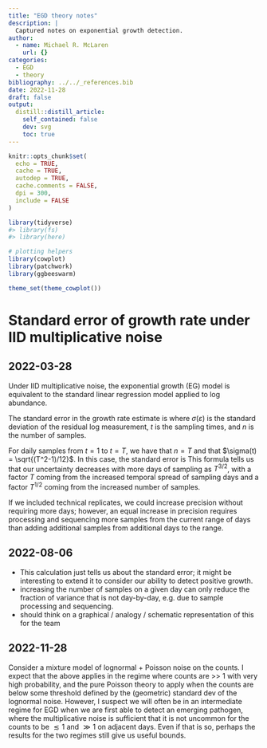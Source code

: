 ```yaml
---
title: "EGD theory notes"
description: |
  Captured notes on exponential growth detection.
author:
  - name: Michael R. McLaren
    url: {}
categories:
  - EGD
  - theory
bibliography: ../../_references.bib
date: 2022-11-28
draft: false
output:
  distill::distill_article:
    self_contained: false
    dev: svg
    toc: true
---
```



```r
knitr::opts_chunk$set(
  echo = TRUE,
  cache = TRUE,
  autodep = TRUE,
  cache.comments = FALSE,
  dpi = 300,
  include = FALSE
)
```

```r
library(tidyverse)
#> library(fs)
#> library(here)

# plotting helpers
library(cowplot)
library(patchwork)
library(ggbeeswarm)

theme_set(theme_cowplot())
```

# Standard error of growth rate under IID multiplicative noise


## 2022-03-28

Under IID multiplicative noise, the exponential growth (EG) model is equivalent to the standard linear regression model applied to log abundance.

The standard error in the growth rate estimate is
\begin{align}
  se(\hat r) = \frac{\sigma(\varepsilon)}{\sigma(t) \sqrt{n}},
\end{align}
where $\sigma(\varepsilon)$ is the standard deviation of the residual log measurement, $t$ is the sampling times, and $n$ is the number of samples.

For daily samples from $t=1$ to $t=T$, we have that $n = T$ and that $\sigma(t) = \sqrt{(T^2-1)/12}$.
In this case, the standard error is
\begin{align}
  se(\hat r)
    &= \frac{\sqrt{12} \; \sigma(\varepsilon)}{\sqrt{T (T^2 -2)}}
  \\&\approx \frac{\sqrt{12} \; \sigma(\varepsilon)}{T^{3/2}} \quad \text{for $T \gg 1$}.
\end{align}
This formula tells us that our uncertainty decreases with more days of sampling as $T^{3/2}$, with a factor $T$ coming from the increased temporal spread of sampling days and a factor $T^{1/2}$ coming from the increased number of samples.

If we included technical replicates, we could increase precision without requiring more days; however, an equal increase in precision requires processing and sequencing more samples from the current range of days than adding additional samples from additional days to the range.

## 2022-08-06

- This calculation just tells us about the standard error; it might be interesting to extend it to consider our ability to detect positive growth.
- increasing the number of samples on a given day can only reduce the fraction of variance that is not day-by-day, e.g. due to sample processing and sequencing.
- should think on a graphical / analogy / schematic representation of this for the team

## 2022-11-28

Consider a mixture model of lognormal + Poisson noise on the counts.
I expect that the above applies in the regime where counts are >> 1 with very high probability, and the pure Poisson theory to apply when the counts are below some threshold defined by the (geometric) standard dev of the lognormal noise.
However, I suspect we will often be in an intermediate regime for EGD when we are first able to detect an emerging pathogen, where the multiplicative noise is sufficient that it is not uncommon for the counts to be $\lesssim 1$ and $\gg 1$ on adjacent days.
Even if that is so, perhaps the results for the two regimes still give us useful bounds.

